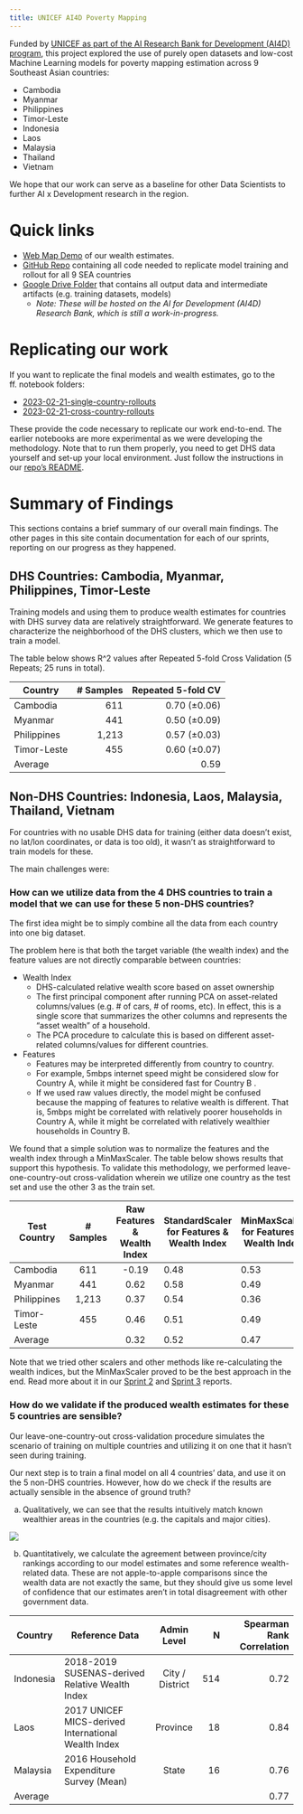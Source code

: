 ```yaml
---
title: UNICEF AI4D Poverty Mapping
---
```


Funded by [UNICEF as part of the AI Research Bank for Development (AI4D) program](https://www.unicefinnovationfund.org/broadcast/expert-posts/thinking-machines-build-southeast-asia-ai-research-bank-development-ai4d), this project explored the use of purely open datasets and low-cost Machine Learning models for poverty mapping estimation across 9 Southeast Asian countries:

- Cambodia
- Myanmar
- Philippines
- Timor-Leste
- Indonesia
- Laos
- Malaysia
- Thailand
- Vietnam

We hope that our work can serve as a baseline for other Data Scientists to further AI x Development research in the region.

# Quick links

- [Web Map Demo]((https://studio.foursquare.com/public/590c4ab2-b855-463a-90dd-9917b97b8b57)) of our wealth estimates.
- [GitHub Repo](https://github.com/thinkingmachines/unicef-ai4d-poverty-mapping) containing all code needed to replicate model training and rollout for all 9 SEA countries
- [Google Drive Folder](https://drive.google.com/drive/u/0/folders/1QX0xJc6MHxY7dzIsVMDm5TH0F-NwXhBW) that contains all output data and intermediate artifacts (e.g. training datasets, models)
    - *Note: These will be hosted on the AI for Development (AI4D) Research Bank, which is still a work-in-progress.*

# Replicating our work
If you want to replicate the final models and wealth estimates, go to the ff. notebook folders:

- [2023-02-21-single-country-rollouts](https://github.com/thinkingmachines/unicef-ai4d-poverty-mapping/tree/main/notebooks/2023-02-21-single-country-rollouts)
- [2023-02-21-cross-country-rollouts](https://github.com/thinkingmachines/unicef-ai4d-poverty-mapping/tree/main/notebooks/2023-02-21-cross-country-rollouts)

These provide the code necessary to replicate our work end-to-end. The earlier notebooks are more experimental as we were developing the methodology.
Note that to run them properly, you need to get DHS data yourself and set-up your local environment. Just follow the instructions in our [repo's README](https://github.com/thinkingmachines/unicef-ai4d-poverty-mapping).

<!-- ## Methodology Summary
The exact method and details are better seen in the notebooks. But this diagram summarizes it conceptually. Essentially, we train a model and we use it to estimate wealth across a whole country. -->






# Summary of Findings

This sections contains a brief summary of our overall main findings. The other pages in this site contain documentation for each of our sprints, reporting on our progress as they happened. 

## DHS Countries: Cambodia, Myanmar, Philippines, Timor-Leste

Training models and using them to produce wealth estimates for countries with DHS survey data are relatively straightforward. We generate features to characterize the neighborhood of the DHS clusters, which we then use to train a model.

The table below shows R^2 values after Repeated 5-fold Cross Validation (5 Repeats; 25 runs in total). 

| Country     | # Samples | Repeated 5-fold CV |
|-------------|----------:|-------------------:|
| Cambodia    |       611 |       0.70 (±0.06) |
| Myanmar     |       441 |       0.50 (±0.09) |
| Philippines |     1,213 |       0.57 (±0.03) |
| Timor-Leste |       455 |       0.60 (±0.07) |
| Average     |           |               0.59 |

## Non-DHS Countries: Indonesia, Laos, Malaysia, Thailand, Vietnam

For countries with no usable DHS data for training (either data doesn't exist, no lat/lon coordinates, or data is too old), it wasn't as straightforward to train models for these.

The main challenges were:

### How can we utilize data from the 4 DHS countries to train a model that we can use for these 5 non-DHS countries?

The first idea might be to simply combine all the data from each country into one big dataset. 

The problem here is that both the target variable (the wealth index) and the feature values are not directly comparable between countries:

- Wealth Index
    - DHS-calculated relative wealth score based on asset ownership
    - The first principal component after running PCA on asset-related columns/values (e.g. # of cars, # of rooms, etc). In effect, this is a single score that summarizes the other columns and represents the "asset wealth" of a household.
    - The PCA procedure to calculate this is based on different asset-related columns/values for different countries.

- Features
    - Features may be interpreted differently from country to country.
    - For example, 5mbps internet speed might be considered slow for Country A, while it might be considered fast for Country B . 
    - If we used raw values directly, the model might be confused because the mapping of features to relative wealth is different. That is, 5mbps might be correlated with relatively poorer households in Country A, while it might be correlated with relatively wealthier households in Country B.

We found that a simple solution was to normalize the features and the wealth index through a MinMaxScaler. The table below shows results that support this hypothesis. To validate this methodology, we performed leave-one-country-out cross-validation wherein we utilize one country as the test set and use the other 3 as the train set.

| Test Country | # Samples | Raw Features & Wealth Index | StandardScaler for Features & Wealth Index | MinMaxScaler for Features & Wealth Index |
|--------------|:---------:|:---------------------------:|--------------------------------------------|------------------------------------------|
| Cambodia     |    611    |            -0.19            | 0.48                                       | 0.53                                     |
| Myanmar      |    441    |             0.62            | 0.58                                       | 0.49                                     |
| Philippines  |   1,213   |             0.37            | 0.54                                       | 0.36                                     |
| Timor-Leste  |    455    |             0.46            | 0.51                                       | 0.49                                     |
| Average      |           |             0.32            | 0.52                                       | 0.47                                     |

Note that we tried other scalers and other methods like re-calculating the wealth indices, but the MinMaxScaler proved to be the best approach in the end. Read more about it in our [Sprint 2](https://thinkingmachines.github.io/unicef-ai4d-poverty-mapping/cross-country-report.html) and [Sprint 3](https://thinkingmachines.github.io/unicef-ai4d-poverty-mapping/sprint-3-report.html) reports.



### How do we validate if the produced wealth estimates for these 5 countries are sensible?

Our leave-one-country-out cross-validation procedure simulates the scenario of training on multiple countries and utilizing it on one that it hasn't seen during training. 

Our next step is to train a final model on all 4 countries' data, and use it on the 5 non-DHS countries. However, how do we check if the results are actually sensible in the absence of ground truth?

(a) Qualitatively, we can see that the results intuitively match known wealthier areas in the countries (e.g. the capitals and major cities).

![](/assets/sea_wealth_map.png)


(b) Quantitatively, we calculate the agreement between province/city rankings according to our model estimates and some reference wealth-related data. These are not apple-to-apple comparisons since the wealth data are not exactly the same, but they should give us some level of confidence that our estimates aren't in total disagreement with other government data.

| Country   | Reference Data                        |   Admin Level   |   N | Spearman Rank Correlation |
|-----------|---------------------------------------|:---------------:|----:|--------------------------:|
| Indonesia | 2018-2019 SUSENAS-derived Relative Wealth Index | City / District | 514 |                      0.72 |
| Laos      | 2017 UNICEF MICS-derived International Wealth Index |     Province    |  18 |                      0.84 |
| Malaysia  | 2016 Household Expenditure Survey (Mean) |      State      |  16 |                      0.76 |
| Average   |                                       |                 |     |                      0.77 |